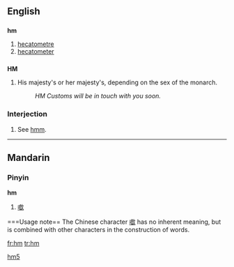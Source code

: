 ==English==

==={{abbreviation}}===
'''hm'''

# [[hecatometre]]
# [[hecatometer]]

==={{abbreviation}}===
'''HM'''

# {{UK}} His majesty's or her majesty's, depending on the sex of the monarch.
#: ''HM Customs will be in touch with you soon.''

===Interjection===

# See [[hmm]].

----

==Mandarin==
===Pinyin===
'''hm'''
# [[噷]]

===Usage note==
The Chinese character [[噷]] has no inherent meaning, but is combined with other characters in the construction of words.

[[Category:Pinyin|hm5]]

[[fr:hm]]
[[tr:hm]]